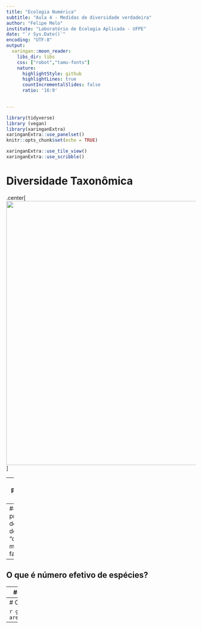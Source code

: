 ```yaml
---
title: "Ecologia Numérica"
subtitle: "Aula 4 - Medidas de diversidade verdadeira"
author: "Felipe Melo"
institute: "Laboratório de Ecologia Aplicada - UFPE"
date: "`r Sys.Date()`"
encoding: "UTF-8"
output: 
  xaringan::moon_reader:
    libs_dir: libs
    css: ["robot","tamu-fonts"]
    nature:
      highlightStyle: github
      highlightLines: true
      countIncrementalSlides: false
      ratio: '16:9'
      

---
```

```r
library(tidyverse)
library (vegan)
library(xaringanExtra)
xaringanExtra::use_panelset()
knitr::opts_chunk$set(echo = TRUE)

```

```r
xaringanExtra::use_tile_view()
xaringanExtra::use_scribble()
```

# Diversidade Taxonômica 
.center[
<img src=libs/div.png width = 700>
]

---
# Precisamos saber:

--
## Qual o problema dos índices de "diversidade" mais famosos?

--
## O que é número efetivo de espécies?

--
## Como calcular diversidade verdadeira

---
# O problema dos "índices de diversidade"
```r
xaringanExtra::use_panelset()
ex1<-tibble(
  raio=seq(1:10),
  area=raio*raio*3.1416
)
ex1
```


```r
ggplot(ex1, aes(raio, area))+geom_point()+geom_line()+theme_bw()
```

---